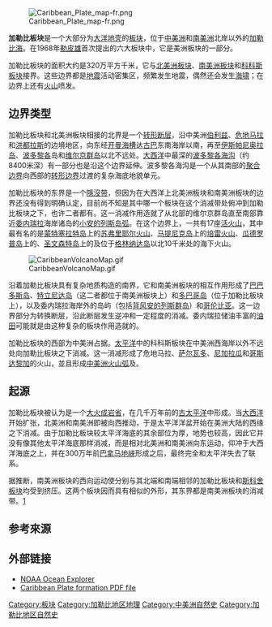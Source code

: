 {{Infobox tectonic plate
| image = File:CaribbeanPlate.png
| alt = The Caribbean Plate
| type = [[板塊列表#次要板塊|次要板塊]]
| area = {{convert|3,300,000|km2|sqmi|abbr=off}}<ref>{{cite web|url=http://geology.about.com/library/bl/blplate_size_table.htm|title=Sizes of Tectonic or Lithospheric Plates|work=About.com Geology|accessdate=2019-04-20|archive-date=2016-06-05|archive-url=https://web.archive.org/web/20160605161523/http://geology.about.com/library/bl/blplate_size_table.htm|dead-url=yes}}</ref>
| move_direction = 西北方
| move_speed = {{convert|10|-|11|mm|in|abbr=off}}/1年
| geo_features = [[中美洲|中美洲]]、[[古巴|古巴]]、[[伊斯帕尼奧拉島|伊斯帕尼奧拉島]]、[[加勒比海|加勒比海]]
}}

[[File:Caribbean_Plate_map-fr.png|thumb]]

'''加勒比板块'''是一个大部分为[[大洋地壳|大洋地壳]]的[[板块|板块]]，位于[[中美洲|中美洲]]和[[南美洲|南美洲]]北岸以外的[[加勒比海|加勒比海]]。在1968年[[勒皮雄|勒皮雄]]首次提出的六大板块中，它是美洲板块的一部分。

加勒比板块的面积大约是320万平方千米，它与[[北美洲板块|北美洲板块]]、[[南美洲板块|南美洲板块]]和[[科科斯板块|科科斯板块]]接界。这些边界都是[[地震|地震]]活动密集区，频繁发生地震，偶然还会发生[[海啸|海啸]]；在边界上还有[[火山|火山]]喷发。

== 边界类型 ==

加勒比板块和北美洲板块相接的北界是一个[[转形断层|转形断层]]，沿中美洲[[伯利兹|伯利兹]]、[[危地马拉|危地马拉]]和[[洪都拉斯|洪都拉斯]]的边境地区，向东经[[开曼海沟|开曼海槽]]达[[古巴|古巴]]东南海岸以南，再至[[伊斯帕尼奥拉岛|伊斯帕尼奥拉岛]]、[[波多黎各|波多黎各]]岛和[[维尔京群岛|维尔京群岛]]以北不远处。[[大西洋|大西洋]]中最深的[[波多黎各海沟|波多黎各海沟]]（约8400米深）有一部分也是沿这个边界延伸。波多黎各海沟是一个从其南部的[[聚合板塊邊緣|聚合边界]]向西部的[[转形断层|转形边界]]过渡的复杂海底地貌单元。

加勒比板块的东界是一个[[隱沒带|隱沒带]]，但因为在大西洋上北美洲板块和南美洲板块的边界还没有得到明确认定，目前尚不知是其中哪一个板块在这个消减带处俯冲到加勒比板块之下，也许二者都有。这一消减作用造就了从北部的维尔京群岛直至南部靠近[[委内瑞拉|委内瑞拉]]海岸诸岛的[[小安的列斯群岛|小安的列斯]][[岛弧|岛弧]]。在这个边界上，一共有17座[[活火山|活火山]]，其中最有名的是[[蒙特塞拉特岛|蒙特塞拉特岛]]上的[[苏弗里耶尔火山|苏弗里耶尔火山]]、[[马提尼克岛|马提尼克岛]]上的[[培雷火山|培雷火山]]、[[瓜德罗普岛|瓜德罗普岛]]上的{{le|大苏弗里耶尔火山|La Grande Soufrière}}、[[圣文森特岛|圣文森特岛]]上的{{le|圣文森特苏弗里耶尔火山|La Soufrière (volcano)}}及位于[[格林纳达岛|格林纳达岛]]以北10千米处的海下火山{{le|基科姆詹尼火山|Kick 'em Jenny}}。

[[File:CaribbeanVolcanoMap.gif|thumb]]

沿着加勒比板块具有复杂地质构造的南界，它和南美洲板块的相互作用形成了[[巴巴多斯岛|巴巴多斯岛]]、[[特立尼达岛|特立尼达岛]]（这二者都位于南美洲板块上）和[[多巴哥岛|多巴哥岛]]（位于加勒比板块上），以及委内瑞拉海岸外的岛屿（包括[[背风安的列斯群岛|背风安的列斯群岛]]）和[[哥伦比亚|哥伦比亚]]。这一边界部分为转换断层，沿此断层发生逆冲和一定程度的消减。委内瑞拉储油丰富的[[油田|油田]]可能就是由这种复杂的板块作用造就的。

加勒比板块的西部为中美洲占据。[[太平洋|太平洋]]中的科科斯板块在中美洲西海岸以外不远处向加勒比板块之下消减。这一消减形成了危地马拉、[[萨尔瓦多|萨尔瓦多]]、[[尼加拉瓜|尼加拉瓜]]和[[哥斯达黎加|哥斯达黎加]]的火山，並且形成[[中美洲火山弧|中美洲火山弧]]及{{le|中美洲海溝|Middle America Trench}}。

== 起源 ==

加勒比板块被认为是一个[[大火成岩省|大火成岩省]]，在几千万年前的[[古太平洋|古太平洋]]中形成。当[[大西洋|大西洋]]开始扩张，北美洲和南美洲即被向西推动，于是太平洋洋盆开始在美洲大陆的西缘之下消减。由于加勒比板块较太平洋海底的其余部位为厚，地势也较高，因此它并没有像其他太平洋海底那样消减，而是相对北美洲和南美洲向东运动，仰冲于大西洋海底之上，并在300万年前[[巴拿马地峡|巴拿马地峡]]形成之后，最终完全和太平洋失去了联系。

据推断，南美洲板块的西向运动使分别与其北端和南端相邻的加勒比板块和[[斯科舍板块|斯科舍板块]]均受到挤压。这两个板块因而具有相似的外形，其东界都是南美洲板块的消减带。[https://web.archive.org/web/20080908074248/http://www.geophysics.rice.edu/department/research/alan1/SECAR/Plate_Tectonic_Evolution_.htm]

== 参考來源 ==
<references/>

== 外部链接 ==
* [http://oceanexplorer.noaa.gov/explorations/03trench/welcome.html NOAA Ocean Explorer]{{WebCite|url=https://www.webcitation.org/6IIFVU1xU?url=http://oceanexplorer.noaa.gov/explorations/03trench/welcome.html |date=20130722041147 |dateformat=iso }}
* [http://www.geo.tu-freiberg.de/~merkel/vorlesung/OS2001/bachmann_raik.pdf Caribbean Plate formation PDF file]{{Wayback|url=http://www.geo.tu-freiberg.de/~merkel/vorlesung/OS2001/bachmann_raik.pdf |date=20061021023021 }}

{{DEFAULTSORT:Caribbean Plate}}
{{地球板块}}
[[Category:板块|Category:板块]]
[[Category:加勒比地区地理|Category:加勒比地区地理]]
[[Category:中美洲自然史|Category:中美洲自然史]]
[[Category:加勒比地区自然史|Category:加勒比地区自然史]]